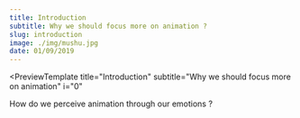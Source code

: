 ```yaml
---
title: Introduction
subtitle: Why we should focus more on animation ?
slug: introduction
image: ./img/mushu.jpg
date: 01/09/2019
---
```


<PreviewTemplate
  title="Introduction"
  subtitle="Why we should focus more on animation"
  i="0"
>
  How do we perceive animation through our emotions ? 
</PreviewTemplate>
